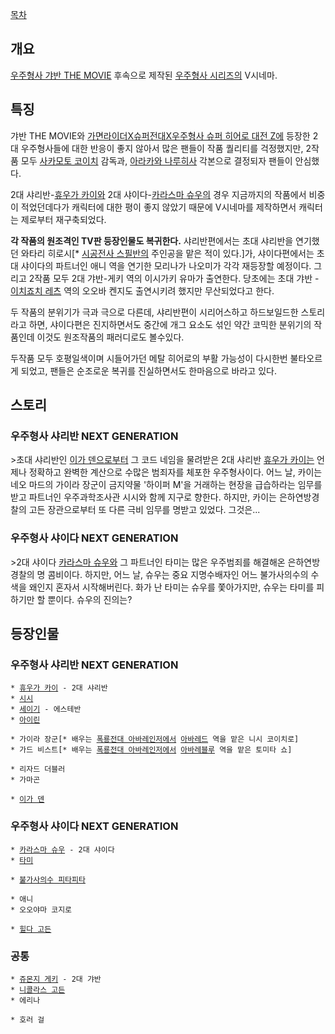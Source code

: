 [[목차]]

== 개요 ==
[[우주형사 갸반 THE MOVIE]] 후속으로 제작된 [[우주형사 시리즈]]의 V시네마.

== 특징 ==
갸반 THE MOVIE와 [[가면라이더X슈퍼전대X우주형사 슈퍼 히어로 대전 Z]]에 등장한 2대 우주형사들에 대한 반응이 좋지 않아서 많은 팬들이 작품 퀄리티를 걱정했지만, 2작품 모두 [[사카모토 코이치]] 감독과, [[아라카와 나루히사]] 각본으로 결정되자 팬들이 안심했다.   

2대 샤리반-[[휴우가 카이]]와 2대 샤이다-[[카라스마 슈우]]의 경우 지금까지의 작품에서 비중이 적었던데다가 캐릭터에 대한 평이 좋지 않았기 때문에 V시네마를 제작하면서 캐릭터는 제로부터 재구축되었다. 

'''각 작품의 원조격인 TV판 등장인물도 복귀한다.''' 샤리반편에서는 초대 샤리반을 연기했던 와타리 히로시[* [[시공전사 스필반]]의 주인공을 맡은 적이 있다.]가, 샤이다편에서는 초대 샤이다의 파트너인 애니 역을 연기한 모리나가 나오미가 각각 재등장할 예정이다. 그리고 2작품 모두 2대 갸반-게키 역의 이시가키 유마가 출연한다. 당초에는 초대 갸반 - [[이치죠치 레츠]] 역의 오오바 켄지도 출연시키려 했지만 무산되었다고 한다.

두 작품의 분위기가 극과 극으로 다른데, 샤리반편이 시리어스하고 하드보일드한 스토리라고 하면, 샤이다편은 진지하면서도 중간에 개그 요소도 섞인 약간 코믹한 분위기의 작품인데 이것도 원조작품의 패러디로도 볼수있다.

두작품 모두 호평일색이며 시들어가던 메탈 히어로의 부활 가능성이 다시한번 불타오르게 되었고, 팬들은 순조로운 복귀를 진실하면서도 한마음으로 바라고 있다.

== 스토리 ==
=== 우주형사 샤리반 NEXT GENERATION ===
>초대 샤리반인 [[이가 덴]]으로부터 그 코드 네임을 물려받은 2대 샤리반 [[휴우가 카이]]는 언제나 정확하고 완벽한 계산으로 수많은 범죄자를 체포한 우주형사이다. 어느 날, 카이는 네오 마드의 가이라 장군이 금지약물 '하이퍼 M'을 거래하는 현장을 급습하라는 임무를 받고 파트너인 우주과학조사관 시시와 함께 지구로 향한다. 하지만, 카이는 은하연방경찰의 고든 장관으로부터 또 다른 극비 임무를 명받고 있었다. 그것은...

=== 우주형사 샤이다 NEXT GENERATION ===
>2대 샤이다 [[카라스마 슈우]]와 그 파트너인 타미는 많은 우주범죄를 해결해온 은하연방경찰의 명 콤비이다. 하지만, 어느 날, 슈우는 중요 지명수배자인 어느 불가사의수의 수색을 왜인지 혼자서 시작해버린다. 화가 난 타미는 슈우를 쫓아가지만, 슈우는 타미를 피하기만 할 뿐이다. 슈우의 진의는?

== 등장인물 ==
=== 우주형사 샤리반 NEXT GENERATION ===
 * [[휴우가 카이]] - 2대 샤리반
 * [[시시]]
 * [[세이기(우주형사 시리즈)|세이기]] - 에스테반
 * [[아이린]]

 * 가이라 장군[* 배우는 [[폭룡전대 아바레인저]]에서 [[하쿠아 료우가|아바레드]] 역을 맡은 니시 코이치로]
 * 가드 비스트[* 배우는 [[폭룡전대 아바레인저]]에서 [[산죠 유키토|아바레블루]] 역을 맡은 토미타 쇼]

 * 리자드 더블러
 * 가마곤

 * [[이가 덴]]

=== 우주형사 샤이다 NEXT GENERATION ===
 * [[카라스마 슈우]] - 2대 샤이다
 * [[타미]]

 * [[불가사의수 피타피타]]

 * 애니
 * 오오야마 코지로

 * [[힐다 고든]]

=== 공통 ===
 * [[쥬몬지 게키]] - 2대 갸반
 * [[니콜라스 고든]]
 * 에리나

 * 호러 걸

